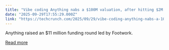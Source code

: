 ```yaml
---
title: "Vibe coding Anything nabs a $100M valuation, after hitting $2M ARR in its first two weeks"
date: "2025-09-29T17:55:29.000Z"
link: "https://techcrunch.com/2025/09/29/vibe-coding-anything-nabs-a-100m-valuation-after-hitting-2m-arr-in-its-first-two-weeks/"
---
```


Anything raised an $11 million funding round led by Footwork.

[Read more](https://techcrunch.com/2025/09/29/vibe-coding-anything-nabs-a-100m-valuation-after-hitting-2m-arr-in-its-first-two-weeks/)
